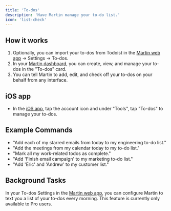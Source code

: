 ```yaml
---
title: 'To-dos'
description: 'Have Martin manage your to-do list.'
icon: 'list-check'
---
```


## How it works

1. Optionally, you can import your to-dos from Todoist in the [Martin web app](https://app.trymartin.com) -> Settings -> To-dos.
2. In your [Martin dashboard](https://app.trymartin.com), you can create, view, and manage your to-dos in the "To-dos" card.
3. You can tell Martin to add, edit, and check off your to-dos on your behalf from any interface.

## iOS app

- In the [iOS app](https://trymartin.com/#section-1), tap the account icon and under "Tools", tap "To-dos" to manage your to-dos.

## Example Commands

- "Add each of my starred emails from today to my engineering to-do list."
- "Add the meetings from my calendar today to my to-do list."
- "Mark all my work-related todos as complete."
- "Add 'Finish email campaign' to my marketing to-do list."
- "Add 'Eric' and 'Andrew' to my customer list."

## Background Tasks

In your To-dos Settings in the [Martin web app](https://app.trymartin.com), you can configure Martin to text you a list of your to-dos every morning. This feature is currently only available to Pro users.